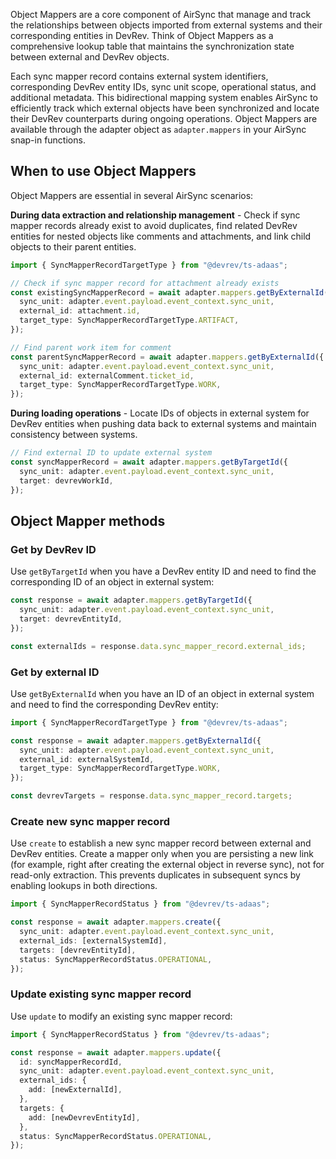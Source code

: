 Object Mappers are a core component of AirSync that manage and track the relationships between objects imported from external systems and their corresponding entities in DevRev. Think of Object Mappers as a comprehensive lookup table that maintains the synchronization state between external and DevRev objects.

Each sync mapper record contains external system identifiers, corresponding DevRev entity IDs, sync unit scope, operational status, and additional metadata. This bidirectional mapping system enables AirSync to efficiently track which external objects have been synchronized and locate their DevRev counterparts during ongoing operations. Object Mappers are available through the adapter object as `adapter.mappers` in your AirSync snap-in functions.

## When to use Object Mappers

Object Mappers are essential in several AirSync scenarios:

**During data extraction and relationship management** - Check if sync mapper records already exist to avoid duplicates, find related DevRev entities for nested objects like comments and attachments, and link child objects to their parent entities.

```typescript
import { SyncMapperRecordTargetType } from "@devrev/ts-adaas";

// Check if sync mapper record for attachment already exists
const existingSyncMapperRecord = await adapter.mappers.getByExternalId({
  sync_unit: adapter.event.payload.event_context.sync_unit,
  external_id: attachment.id,
  target_type: SyncMapperRecordTargetType.ARTIFACT,
});

// Find parent work item for comment
const parentSyncMapperRecord = await adapter.mappers.getByExternalId({
  sync_unit: adapter.event.payload.event_context.sync_unit,
  external_id: externalComment.ticket_id,
  target_type: SyncMapperRecordTargetType.WORK,
});
```

**During loading operations** - Locate IDs of objects in external system for DevRev entities when pushing data back to external systems and maintain consistency between systems.

```typescript
// Find external ID to update external system
const syncMapperRecord = await adapter.mappers.getByTargetId({
  sync_unit: adapter.event.payload.event_context.sync_unit,
  target: devrevWorkId,
});
```

## Object Mapper methods

### Get by DevRev ID

Use `getByTargetId` when you have a DevRev entity ID and need to find the corresponding ID of an object in external system:

```typescript
const response = await adapter.mappers.getByTargetId({
  sync_unit: adapter.event.payload.event_context.sync_unit,
  target: devrevEntityId,
});

const externalIds = response.data.sync_mapper_record.external_ids;
```

### Get by external ID

Use `getByExternalId` when you have an ID of an object in external system and need to find the corresponding DevRev entity:

```typescript
import { SyncMapperRecordTargetType } from "@devrev/ts-adaas";

const response = await adapter.mappers.getByExternalId({
  sync_unit: adapter.event.payload.event_context.sync_unit,
  external_id: externalSystemId,
  target_type: SyncMapperRecordTargetType.WORK,
});

const devrevTargets = response.data.sync_mapper_record.targets;
```

### Create new sync mapper record

Use `create` to establish a new sync mapper record between external and DevRev entities. Create a mapper only when you are persisting a new link (for example, right after creating the external object in reverse sync), not for read-only extraction. This prevents duplicates in subsequent syncs by enabling lookups in both directions.

```typescript
import { SyncMapperRecordStatus } from "@devrev/ts-adaas";

const response = await adapter.mappers.create({
  sync_unit: adapter.event.payload.event_context.sync_unit,
  external_ids: [externalSystemId],
  targets: [devrevEntityId],
  status: SyncMapperRecordStatus.OPERATIONAL,
});
```

### Update existing sync mapper record

Use `update` to modify an existing sync mapper record:

```typescript
import { SyncMapperRecordStatus } from "@devrev/ts-adaas";

const response = await adapter.mappers.update({
  id: syncMapperRecordId,
  sync_unit: adapter.event.payload.event_context.sync_unit,
  external_ids: {
    add: [newExternalId],
  },
  targets: {
    add: [newDevrevEntityId],
  },
  status: SyncMapperRecordStatus.OPERATIONAL,
});
```
